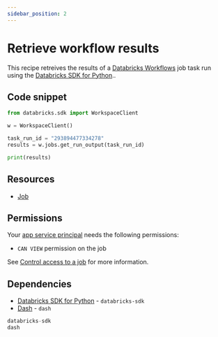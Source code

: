 ```yaml
---
sidebar_position: 2
---
```


# Retrieve workflow results

This recipe retreives the results of a [Databricks Workflows](https://docs.databricks.com/en/jobs/index.html) job task run using the [Databricks SDK for Python](https://databricks-sdk-py.readthedocs.io/en/latest/)..

## Code snippet

```python title="app.py"
from databricks.sdk import WorkspaceClient

w = WorkspaceClient()

task_run_id = "293894477334278"
results = w.jobs.get_run_output(task_run_id)

print(results)
```

## Resources

- [Job](https://docs.databricks.com/aws/en/jobs/configure-job)

## Permissions

Your [app service principal](https://docs.databricks.com/aws/en/dev-tools/databricks-apps/#how-does-databricks-apps-manage-authorization) needs the following permissions:

- `CAN VIEW` permission on the job

See [Control access to a job](https://docs.databricks.com/en/jobs/privileges.html#control-access-to-a-job) for more information.

## Dependencies

- [Databricks SDK for Python](https://pypi.org/project/databricks-sdk/) - `databricks-sdk`
- [Dash](https://pypi.org/project/dash/) - `dash`

```python title="requirements.txt"
databricks-sdk
dash
```
